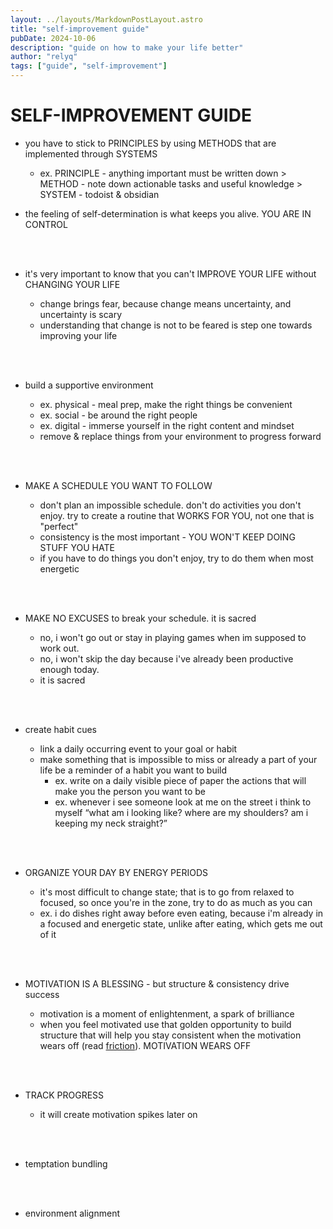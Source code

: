 ```yaml
---
layout: ../layouts/MarkdownPostLayout.astro
title: "self-improvement guide"
pubDate: 2024-10-06
description: "guide on how to make your life better"
author: "relyq"
tags: ["guide", "self-improvement"]
---
```


# SELF-IMPROVEMENT GUIDE

- you have to stick to PRINCIPLES by using METHODS that are implemented through SYSTEMS

  - ex. PRINCIPLE - anything important must be written down > METHOD - note down actionable tasks and useful knowledge > SYSTEM - todoist & obsidian










- the feeling of self-determination is what keeps you alive. YOU ARE IN CONTROL

<br></br>

- it's very important to know that you can't IMPROVE YOUR LIFE without CHANGING YOUR LIFE

  - change brings fear, because change means uncertainty, and uncertainty is scary
  - understanding that change is not to be feared is step one towards improving your life

<br></br>

- build a supportive environment

  - ex. physical - meal prep, make the right things be convenient
  - ex. social - be around the right people
  - ex. digital - immerse yourself in the right content and mindset
  - remove & replace things from your environment to progress forward

<br></br>

- MAKE A SCHEDULE YOU WANT TO FOLLOW

  - don't plan an impossible schedule. don't do activities you don't enjoy. try to create a routine that WORKS FOR YOU, not one that is "perfect"
  - consistency is the most important - YOU WON'T KEEP DOING STUFF YOU HATE
  - if you have to do things you don't enjoy, try to do them when most energetic

<br></br>

- MAKE NO EXCUSES to break your schedule. it is sacred

  - no, i won't go out or stay in playing games when im supposed to work out.
  - no, i won't skip the day because i've already been productive enough today.
  - it is sacred

<br></br>

- create habit cues

  - link a daily occurring event to your goal or habit
  - make something that is impossible to miss or already a part of your life be a reminder of a habit you want to build
    - ex. write on a daily visible piece of paper the actions that will make you the person you want to be
    - ex. whenever i see someone look at me on the street i think to myself “what am i looking like? where are my shoulders? am i keeping my neck straight?”

<br></br>

- ORGANIZE YOUR DAY BY ENERGY PERIODS

  - it's most difficult to change state; that is to go from relaxed to focused, so once you're in the zone, try to do as much as you can
  - ex. i do dishes right away before even eating, because i'm already in a focused and energetic state, unlike after eating, which gets me out of it

<br></br>

- MOTIVATION IS A BLESSING - but structure & consistency drive success

  - motivation is a moment of enlightenment, a spark of brilliance
  - when you feel motivated use that golden opportunity to build structure that will help you stay consistent when the motivation wears off (read <a href="/productivity">friction</a>). MOTIVATION WEARS OFF

<br></br>

- TRACK PROGRESS

  - it will create motivation spikes later on

<br></br>

- temptation bundling

<br></br>

- environment alignment
